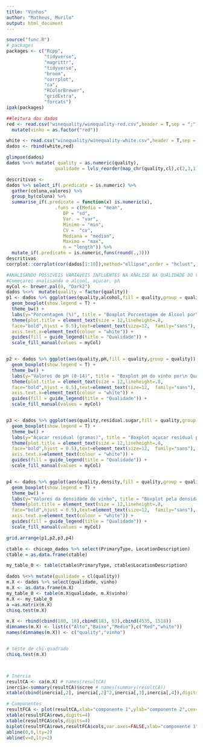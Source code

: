 ```yaml
---
title: "Vinhos"
author: "Matheus, Murilo"
output: html_document
---
```


```r
source("func.R")
# packages
packages <- c("Rcpp",
              "tidyverse",
              "magrittr",
              "tidyverse",
              "broom",
              "corrplot",
              "ca",
              "RColorBrewer",
              "gridExtra",
              "forcats")
ipak(packages)

```

```r
##leitura dos dados
red <- read.csv("winequality/winequality-red.csv",header = T,sep = ";") %>% 
  mutate(vinho = as.factor("red"))

white <- read.csv("winequality/winequality-white.csv",header = T,sep = ";") %>% mutate(vinho =as.factor("white"))
dados <- rbind(white,red)

```

```r
glimpse(dados)
dados %<>% mutate( quality = as.numeric(quality),
                  qualidade = lvls_reorder(map_chr(quality,cl),c(2,3,1)))

descritivas <- 
dados %>% select_if(.predicate = is.numeric) %>% 
  gather(coluna,valores) %>% 
  group_by(coluna) %>% 
  summarise_if(.predicate = function(x) is.numeric(x),
                  .funs = c(Media = "mean",
                     DP = "sd",
                     Var. = "var",
                     Minimo = "min",
                     CV =  "cv",
                     Mediana = "median",
                     Maximo = "max",
                     n = "length")) %>% 
  mutate_if(.predicate = is.numeric,funs(round(.,3)))
descritivas
corrplot::corrplot(cor(dados[1:10]),method="ellipse",order = "hclust", addrect=NULL)
```


```r
#ANALISANDO POSSIVEIS VARIAVEIS INFLUENTES NA ANALISE NA QUALIDADE DO VINHO
#Começarei analisando o alcool, açucar, ph
myCol <- brewer.pal(8, "Dark2")
dados %<>%  mutate(quality = factor(quality))
p1 <- dados %>% ggplot(aes(quality,alcohol,fill = quality,group = quality)) +
  geom_boxplot(show.legend = T) +
  theme_bw() +
  labs(y="Porcentagem (%)", title = "Boxplot Porcentagem de Alcool por\n Qualidade") +
  theme(plot.title = element_text(size = 12,lineheight=.8,  
  face="bold",hjust = 0.5),text=element_text(size=12,  family="sans"),
  axis.text.x=element_text(colour = "white")) +
  guides(fill = guide_legend(title = "Qualidade")) +
  scale_fill_manual(values = myCol) 


p2 <- dados %>% ggplot(aes(quality,pH,fill = quality,group = quality)) +
  geom_boxplot(show.legend = T) +
  theme_bw() +
  labs(y="Valores do pH (0-14)", title = "Boxplot pH do vinho por\n Qualidade") +
  theme(plot.title = element_text(size = 12,lineheight=.8,  
  face="bold",hjust = 0.5),text=element_text(size=12,  family="sans"),
  axis.text.x=element_text(colour = "white")) +
  guides(fill = guide_legend(title = "Qualidade")) +
  scale_fill_manual(values = myCol) 


p3 <- dados %>% ggplot(aes(quality,residual.sugar,fill = quality,group = quality)) +
  geom_boxplot(show.legend = T) +
  theme_bw() +
  labs(y="Açucar residual (gramas)", title = "Boxplot açucar residual por\n Qualidade") +
  theme(plot.title = element_text(size = 12,lineheight=.8,  
  face="bold",hjust = 0.5),text=element_text(size=12,  family="sans"),
  axis.text.x=element_text(colour = "white")) +
  guides(fill = guide_legend(title = "Qualidade")) +
  scale_fill_manual(values = myCol) 


p4 <- dados %>% ggplot(aes(quality,density,fill = quality,group = quality)) +
  geom_boxplot(show.legend = T) +
  theme_bw() +
  labs(y="Valores da densidade do vinho", title = "Boxplot pela densidade do vinho por\n Qualidade") +
  theme(plot.title = element_text(size = 12,lineheight=.8,  
  face="bold",hjust = 0.5),text=element_text(size=12,  family="sans"),
  axis.text.x=element_text(colour = "white")) +
  guides(fill = guide_legend(title = "Qualidade")) +
  scale_fill_manual(values = myCol) 

grid.arrange(p1,p2,p3,p4)
```



























```r


ctable <- chicago_dados %>% select(PrimaryType, LocationDescription)
ctable = as.data.frame(ctable)

my_table_0 <- table(ctable$PrimaryType, ctable$LocationDescription)

dados %<>% mutate(qualidade = cl(quality))
m.X <- dados %>% select(qualidade, vinho) 
m.X <- as.data.frame(m.X)
my_table_0 <- table(m.X$qualidade, m.X$vinho)
m.X <- my_table_0
a =as.matrix(m.X)
chisq.test(m.X)

m.X <- rbind(cbind(180, 18),cbind(183, 63),cbind(4535, 1518))
dimnames(m.X) <- list(c("Alto","Baixo","Medio"),c("Red","white"))
names(dimnames(m.X)) <- c("quality","vinho")


# teste de chi-quadrado
chisq.test(m.X)



# Inércia
resultCA <- ca(m.X) # names(resultCA)
inercia<-summary(resultCA)$scree # names(summary(resultCA))
xtable(cbind(inercia[,2], inercia[,2]^2,inercia[,3],inercia[,4]),digits=4)

# Componentes
resultFCA <- plot(resultCA,xlab="componente 1",ylab="componente 2",cex=1.2)
xtable(resultFCA$rows,digits=4)
xtable(resultFCA$cols,digits=4)
biplot(resultFCA$rows,resultFCA$cols,var.axes=FALSE,xlab="componente 1", ylab="componente 2",cex=1.2,xlim=c(-0.9,0.5))
abline(0,0,lty=2)
abline(v=0,lty=2)

```


